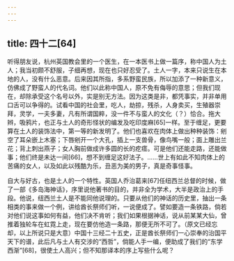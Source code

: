 ```yaml
---
---
---
```

title: 四十二[64]
---




听得朋友说，杭州英国教会里的一个医生，在一本医书上做一篇序，称中国人为土人；我当初颇不舒服，子细再想，现在也只好忍受了。土人一字，本来只说生在本地的人，没有什么恶意。后来因其所指，多系野蛮民族，所以加添了一种新意义，仿佛成了野蛮人的代名词。他们以此称中国人，原不免有侮辱的意思；但我们现在，却除承受这个名号以外，实是别无方法。因为这类是非，都凭事实，并非单用口舌可以争得的。试看中国的社会里，吃人，劫掠，残杀，人身卖买，生殖器崇拜，灵学，一夫多妻，凡有所谓国粹，没一件不与蛮人的文化（？）恰合。拖大辫，吸鸦片，也正与土人的奇形怪状的编发及吃印度麻[65]一样。至于缠足，更要算在土人的装饰法中，第一等的新发明了。他们也喜欢在肉体上做出种种装饰：剜空了耳朵嵌上木塞；下唇剜开一个大孔，插上一支兽骨，像鸟嘴一般；面上雕出兰花；背上刺出燕子；女人胸前做成许多圆的长的疙瘩。可是他们还能走路，还能做事；他们终是未达一间[66]，想不到缠足这好法子。……世上有如此不知肉体上的苦痛的女人，以及如此以残酷为乐，丑恶为美的男子，真是奇事怪事。

自大与好古，也是土人的一个特性。英国人乔治葛来[67]任纽西兰总督的时候，做了一部《多岛海神话》，序里说他著书的目的，并非全为学术，大半是政治上的手段。他说，纽西兰土人是不能同他说理的。只要从他们的神话的历史里，抽出一条相类的事来做一个例，讲给酋长祭师们听，一说便成了。譬如要造一条铁路，倘若对他们说这事如何有益，他们决不肯听；我们如果根据神话，说从前某某大仙，曾推着独轮车在虹霓上走，现在要仿他造一条路，那便无所不可了。（原文已经忘却，以上所说只是大意）中国十三经二十五史，正是酋长祭师们一心崇奉的治国平天下的谱，此后凡与土人有交涉的“西哲”，倘能人手一编，便助成了我们的“东学西渐”[68]，很使土人高兴；但不知那译本的序上写些什么呢？
